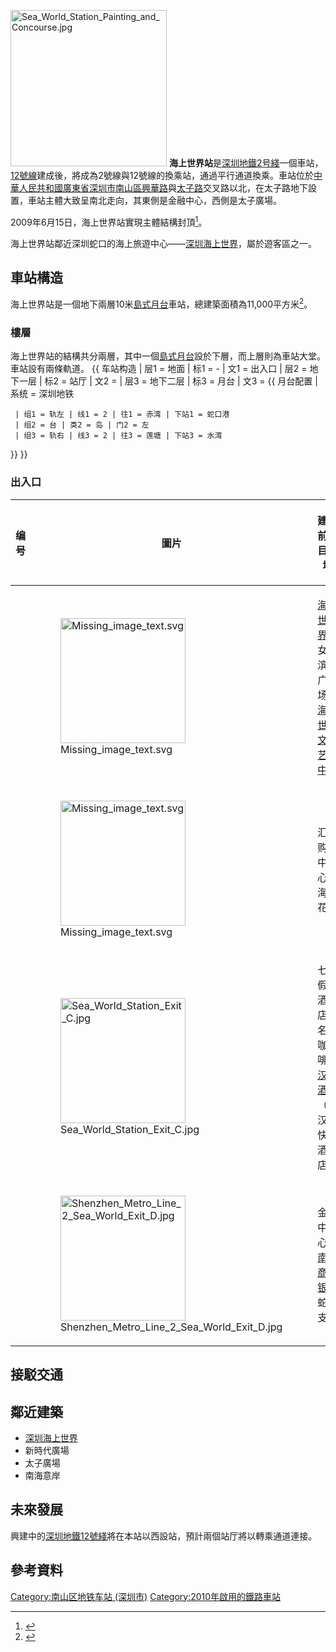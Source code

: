 {{noteTA
|G1=Transport
|G2=Unit
}}
{{Infobox station
|name = 海上世界
|eng_name = Sea World
|livery = #87CEEB
|namecolour = white
|linecolour = {{深圳地铁色彩|2}}
|linecolour2  = {{深圳地铁色彩|12}}
|image = 深圳地铁 蛇口线 海上世界站.jpg
|country = {{PRC}}
|borough = [[廣東省|廣東省]][[深圳市|深圳市]][[南山區_(深圳市)|南山區]]
|address = 太子路與興華路交界
|coordinates = {{coord|22|29|6|N|113|54|54|E|display=it|type:railwaystation}}
|map =
|colour = {{colorbox|#87CEEB}} 藍色
|line = {{深圳地鐵|2|sl}}<br/>{{深圳地鐵|12|sl}}（興建中）
|hours =
|opened = {{深圳地鐵|2|s}}：2010年12月28日<!--<br/>{{深圳地鐵|12|s}}：-->
|services = {{Adjacent stations|system=Shenzhen Metro |line1=2|left1=蛇口港|right1=水灣}}
|structure = 地下車站
|hall = 地下站厅
|platformtype = 1個[[島式月台|島式月台]]
|platform = 2
|exits = 2
|route_map = {{Routemap|inline=yes|legend=no|map=
\\\\utSTRf!~MFADEg\utSTRg!~MFADEg~~{{RoutemapRoute|Licon=U|{{站|水湾}}}}
\\\\utSTR+BSl\utSTR+BSr!~num2r
\\\\utSTR+BSl!~num1l\utSTR+BSr~~'''B2'''
\\\\utSTRf!~MFADEf\utSTRg!~MFADEf~~{{RoutemapRoute|Licon=D|{{站|蛇口港}}}}
}}}}
[[File:Sea_World_Station_Painting_and_Concourse.jpg|250px]]
'''海上世界站'''是[[深圳地鐵|深圳地鐵]][[深圳地鐵2号綫|2号綫]]一個車站，[[深圳地鐵12號線|12號線]]建成後，將成為2號線與12號線的換乘站，通過平行通道換乘。車站位於[[中華人民共和國|中華人民共和國]][[廣東省|廣東省]][[深圳市|深圳市]][[南山區_(深圳市)|南山區]][[興華路|興華路]]與[[太子路|太子路]]交叉路以北，在太子路地下設置，車站主體大致呈南北走向，其東側是金融中心，西側是太子廣場。

2009年6月15日，海上世界站實現主體結構封頂<ref>{{cite news|url=http://www.szmc.net/06news/pop.jsp?infoID=11525|title=深圳地铁2号线2206标海上世界站顺利封顶|archive-url=https://web.archive.org/web/20090821094224/http://www.szmc.net/06news/pop.jsp?infoID=11525|archive-date=2009-08-21|publisher=[[深圳地鐵|深圳地鐵]]}}</ref>。

海上世界站鄰近深圳蛇口的海上旅遊中心——[[深圳海上世界|深圳海上世界]]，屬於遊客區之一。

==車站構造==
海上世界站是一個地下兩層10米[[島式月台|島式月台]]車站，總建築面積為11,000平方米<ref>{{cite web|url=http://www.szmc.net/02constuction/pop.jsp?infoID=326|title=2号线(蛇口线)站点简介|archive-url=https://web.archive.org/web/20100206214946/http://www.szmc.net/02constuction/pop.jsp?infoID=326|archive-date=2010-02-06}}</ref>。
===樓層===
海上世界站的結構共分兩層，其中一個[[島式月台|島式月台]]設於下層，而上層則為車站大堂。車站設有兩條軌道。
{{ 车站构造
| 层1 = 地面 | 标1 = -
| 文1 = 出入口
| 层2 = 地下一层 | 标2 = 站厅
| 文2 = {{spml|站厅|售票机}}
| 层3 = 地下二层 | 标3 = 月台
| 文3 = {{ 月台配置 | 系统 = 深圳地铁
  | 组1 = 轨左 | 线1 = 2 | 往1 = 赤湾 | 下站1 = 蛇口港
  | 组2 = 台 | 类2 = 岛 | 门2 = 左
  | 组3 = 轨右 | 线3 = 2 | 往3 = 莲塘 | 下站3 = 水湾
}}
}}

===出入口===
{| class="wikitable"
|-
! 编号 !! 圖片 !! 建议前往目的地
|-
| {{港鐵出口|A}} || [[File:Missing_image_text.svg|200px]] || [[深圳海上世界|海上世界]]、女娲滨海广场、[[海上世界文化艺术中心|海上世界文化艺术中心]]
|-
| {{港鐵出口|B}} || [[File:Missing_image_text.svg|200px]] || 汇港购物中心、海滨花园
|-
| {{港鐵出口|C}} || [[File:Sea_World_Station_Exit_C.jpg|200px]] || 七天假日酒店、名典咖啡、[[汉庭酒店|汉庭酒店]]（原汉庭快捷酒店）
|-
| {{港鐵出口|D}} || [[File:Shenzhen_Metro_Line_2_Sea_World_Exit_D.jpg|200px]] || 金融中心、[[南洋商业银行|南洋商业银行]]蛇口支行
|}

==接駁交通==
{{深圳巴士路线简单列表|37|M519|M527|车站名=海上世界公交接驳站}}
{{深圳巴士路线简单列表|113|122|204|226|331|332|M105|M106|M133|M371|M400|M409|M430|M448|M493|N4|车站名=海上世界地铁站}}
{{深圳巴士路线简单列表|122|车站名=海上世界}}

==鄰近建築==
*[[深圳海上世界|深圳海上世界]]
*新時代廣場
*太子廣場
*南海意岸

==未來發展==
{{SZ Future infrastructure}}
興建中的[[深圳地鐵12號綫|深圳地鐵12號綫]]將在本站以西設站，預計兩個站厅將以轉乘通道連接。
{{深圳地鐵12號線}}

==參考資料==
{{Reflist}}
{{深圳地鐵2號線}}
{{深圳地鐵車站列表|SZM}}

[[Category:南山区地铁车站_(深圳市)|Category:南山区地铁车站 (深圳市)]]
[[Category:2010年啟用的鐵路車站|Category:2010年啟用的鐵路車站]]